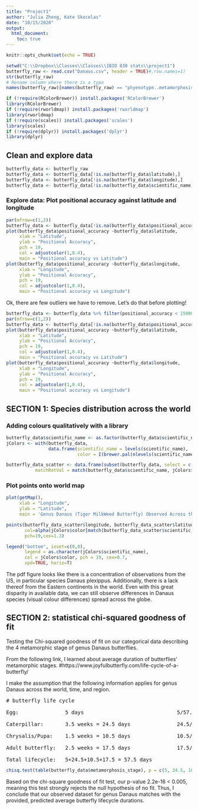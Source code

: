 ---
title: "Project1"
author: "Julia Zheng, Kate Skocelas"
date: "10/15/2020"
output:  
  html_document:
    toc: true
---

```{r setup, include=FALSE}
knitr::opts_chunk$set(echo = TRUE)
```

```{r input files, echo=FALSE}
setwd("C:\\Dropbox\\Classes\\Classes\\IBIO 830 stats\\project1")
butterfly_raw <- read.csv("Danaus.csv", header = TRUE)#,row.names=1)
str(butterfly_raw)
# Rename column where there is a typo 
names(butterfly_raw)[names(butterfly_raw) == "phyenotype..metamorphosis.stage."] <- "metamorphosis_stage"
```
```{r load libraries, message=FALSE}
if (!require(RColorBrewer)) install.packages('RColorBrewer')
library(RColorBrewer)
if (!require(rworldmap)) install.packages('rworldmap')
library(rworldmap)
if (!require(scales)) install.packages('scales')
library(scales)
if (!require(dplyr)) install.packages('dplyr')
library(dplyr)
```
## Clean and explore data 

```{r clean data for analysis 1, echo=TRUE}
butterfly_data <- butterfly_raw
butterfly_data <- butterfly_data[!is.na(butterfly_data$latitude),]
butterfly_data <- butterfly_data[!is.na(butterfly_data$longitude),]
butterfly_data <- butterfly_data[!is.na(butterfly_data$scientific_name),]


```

### Explore data: Plot positional accuracy against latitude and longitude
```{r fig.width=14, fig.height=7}

par(mfrow=c(1,2))
butterfly_data <- butterfly_data[!is.na(butterfly_data$positional_accuracy),]
plot(butterfly_data$positional_accuracy ~butterfly_data$latitude, 
     xlab = "Latitude", 
     ylab = "Positional Accuracy", 
     pch = 19, 
     col = adjustcolor(1,0.4),
     main = "Positional accuracy vs Latitude")
plot(butterfly_data$positional_accuracy ~butterfly_data$longitude, 
     xlab = "Longitude", 
     ylab = "Positional Accuracy", 
     pch = 19, 
     col = adjustcolor(1,0.4),
     main = "Positional accuracy vs Longitude")
```

Ok, there are few outliers we have to remove. Let's do that before plotting!

```{r fig.width=14, fig.height=7}
butterfly_data <- butterfly_data %>% filter(positional_accuracy < 15000)
par(mfrow=c(1,2))
butterfly_data <- butterfly_data[!is.na(butterfly_data$positional_accuracy),]
plot(butterfly_data$positional_accuracy ~butterfly_data$latitude, 
     xlab = "Latitude", 
     ylab = "Positional Accuracy", 
     pch = 19, 
     col = adjustcolor(1,0.4),
     main = "Positional accuracy vs Latitude")
plot(butterfly_data$positional_accuracy ~butterfly_data$longitude, 
     xlab = "Longitude", 
     ylab = "Positional Accuracy", 
     pch = 19, 
     col = adjustcolor(1,0.4),
     main = "Positional accuracy vs Longitude")
```

## SECTION 1: Species distribution across the world
### Adding colours qualitatively with a library


```{r}
butterfly_data$scientific_name <- as.factor(butterfly_data$scientific_name)
jColors <- with(butterfly_data,
                data.frame(scientific_name = levels(scientific_name),
                           color = I(brewer.pal(nlevels(scientific_name), name = 'Accent'))))

butterfly_data_scatter <- data.frame(subset(butterfly_data, select = c(latitude, longitude, scientific_name)),
           matchRetVal = match(butterfly_data$scientific_name, jColors$scientific_name))
```

### Plot points onto world map
```{r fig.width=14, fig.height=9}

plot(getMap(), 
     xlab = "Longitude",     
     ylab = "Latitude",     
     main = 'Genus Danaus (Tiger MilkWeed Butterfly) Observed Across the World')

points(butterfly_data_scatter$longitude, butterfly_data_scatter$latitude, 
       col=alpha(jColors$color[match(butterfly_data_scatter$scientific_name, jColors$scientific_name)],0.4), 
       pch=19,cex=1.3)

legend("bottom", inset=c(0,0), 
       legend = as.character(jColors$scientific_name),
       col = jColors$color, pch = 19, cex=0.7,
       xpd=TRUE, horiz=T)
```

The pdf figure looks like there is a concentration of observations from the US, in particular species Danaus plexippus. 
Additionally, there is a lack thereof from the Eastern continents in the world. 
Even with this great disparity in available data, we can still observe differences in Danaus species (visual colour differences) spread across the globe.

## SECTION 2: statistical chi-squared goodness of fit 
Testing the Chi-squared goodness of fit on our categorical data describing the 4 metamorphic stage of genus Danaus butterflies.

From the following link, I learned about average duration of butterflies' metamorphic stages. 
#https://www.joyfulbutterfly.com/life-cycle-of-a-butterfly/

I make the assumption that the following information applies for genus Danaus across the world, time, and region.
<pre>
# butterfly life cycle

Egg:               5 days                              5/57.5 = 0.08695652

Caterpillar:       3.5 weeks = 24.5 days               24.5/57.5 = 0.426087

Chrysalis/Pupa:    1.5 weeks = 10.5 days               10.5/57.5 = 0.1826087

Adult butterfly:   2.5 weeks = 17.5 days               17.5/57.5 = 0.3043478

Total lifecycle:   5+24.5+10.5+17.5 = 57.5 days
</pre>
```{r}
chisq.test(table(butterfly_data$metamorphosis_stage), p = c(5, 24.5, 10.5, 17.5)/57.5)

```
Based on the chi-square goodness of fit test, our p-value 2.2e-16 < 0.005, meaning this test strongly rejects the null hypothesis of no fit.
Thus, I conclude that our observed dataset for genus Danaus matches with the provided, predicted average butterfly lifecycle durations.

